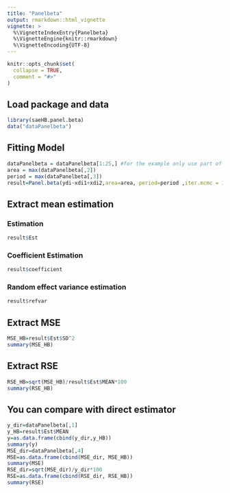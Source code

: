 ```yaml
---
title: "Panelbeta"
output: rmarkdown::html_vignette
vignette: >
  %\VignetteIndexEntry{Panelbeta}
  %\VignetteEngine{knitr::rmarkdown}
  %\VignetteEncoding{UTF-8}
---
```


```r
knitr::opts_chunk$set(
  collapse = TRUE,
  comment = "#>"
)
```

## Load package and data
```r
library(saeHB.panel.beta)
data("dataPanelbeta")
```

## Fitting Model
```r
dataPanelbeta = dataPanelbeta[1:25,] #for the example only use part of the dataset
area = max(dataPanelbeta[,2])
period = max(dataPanelbeta[,3])
result=Panel.beta(ydi~xdi1+xdi2,area=area, period=period ,iter.mcmc = 10000,thin=5,burn.in = 1000,data=dataPanelbeta)
```

## Extract mean estimation

### Estimation
```r
result$Est
```
### Coefficient Estimation
```r
result$coefficient
```
### Random effect variance estimation
```r
result$refvar
```

## Extract MSE
```r
MSE_HB=result$Est$SD^2
summary(MSE_HB)
```
## Extract RSE
```r
RSE_HB=sqrt(MSE_HB)/result$Est$MEAN*100
summary(RSE_HB)
```

## You can compare with direct estimator
```r
y_dir=dataPanelbeta[,1]
y_HB=result$Est$MEAN
y=as.data.frame(cbind(y_dir,y_HB))
summary(y)
MSE_dir=dataPanelbeta[,4]
MSE=as.data.frame(cbind(MSE_dir, MSE_HB))
summary(MSE)
RSE_dir=sqrt(MSE_dir)/y_dir*100
RSE=as.data.frame(cbind(RSE_dir, RSE_HB))
summary(RSE)
```
